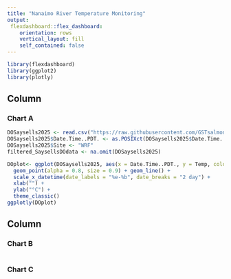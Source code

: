 ```yaml
---
title: "Nanaimo River Temperature Monitoring"
output: 
 flexdashboard::flex_dashboard:
    orientation: rows
    vertical_layout: fill
    self_contained: false 
---
```


```r
library(flexdashboard)
library(ggplot2)
library(plotly)
```

Column {data-width=650}
-----------------------------------------------------------------------

### Chart A

```r
DOSaysells2025 <- read.csv("https://raw.githubusercontent.com/GSTsalmon/2025Data/refs/heads/main/DOSaysell's2025.csv")
DOSaysells2025$Date.Time..PDT. <- as.POSIXct(DOSaysells2025$Date.Time..PDT., format = "%m/%d/%Y %H:%M")
DOSaysells2025$Site <- "WRF"
filtered_SaysellsDOdata <- na.omit(DOSaysells2025)

DOplot<- ggplot(DOSaysells2025, aes(x = Date.Time..PDT., y = Temp, colour = Site)) +
  geom_point(alpha = 0.8, size = 0.9) + geom_line() +
  scale_x_datetime(date_labels = "%e-%b", date_breaks = "2 day") +
  xlab("") + 
  ylab("°C") +
  theme_classic()
ggplotly(DOplot)
```

Column {data-width=350}
-----------------------------------------------------------------------

### Chart B

```r

```

### Chart C

```r

```

